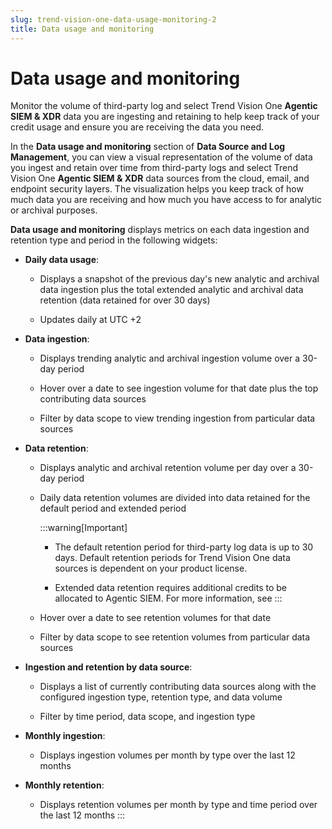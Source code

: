 ```yaml
---
slug: trend-vision-one-data-usage-monitoring-2
title: Data usage and monitoring
---
```

# Data usage and monitoring

Monitor the volume of third-party log and select Trend Vision One **Agentic SIEM & XDR** data you are ingesting and retaining to help keep track of your credit usage and ensure you are receiving the data you need.

In the **Data usage and monitoring** section of **Data Source and Log Management**, you can view a visual representation of the volume of data you ingest and retain over time from third-party logs and select Trend Vision One **Agentic SIEM & XDR** data sources from the cloud, email, and endpoint security layers. The visualization helps you keep track of how much data you are receiving and how much you have access to for analytic or archival purposes.

**Data usage and monitoring** displays metrics on each data ingestion and retention type and period in the following widgets:

- **Daily data usage**:

  - Displays a snapshot of the previous day's new analytic and archival data ingestion plus the total extended analytic and archival data retention (data retained for over 30 days)

  - Updates daily at UTC +2

- **Data ingestion**:

  - Displays trending analytic and archival ingestion volume over a 30-day period

  - Hover over a date to see ingestion volume for that date plus the top contributing data sources

  - Filter by data scope to view trending ingestion from particular data sources

- **Data retention**:

  - Displays analytic and archival retention volume per day over a 30-day period

  - Daily data retention volumes are divided into data retained for the default period and extended period

    :::warning[Important]

    - The default retention period for third-party log data is up to 30 days. Default retention periods for Trend Vision One data sources is dependent on your product license.

    - Extended data retention requires additional credits to be allocated to Agentic SIEM. For more information, see
    :::

  - Hover over a date to see retention volumes for that date

  - Filter by data scope to see retention volumes from particular data sources

- **Ingestion and retention by data source**:

  - Displays a list of currently contributing data sources along with the configured ingestion type, retention type, and data volume

  - Filter by time period, data scope, and ingestion type

- **Monthly ingestion**:

  - Displays ingestion volumes per month by type over the last 12 months

- **Monthly retention**:

  - Displays retention volumes per month by type and time period over the last 12 months
:::
